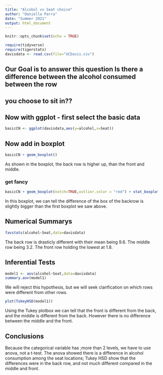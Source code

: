 ```yaml
---
title: "Alcohol vs Seat choice"
author: "Daniella Parra"
date: "Summer 2021"
output: html_document
---
```


```r
knitr::opts_chunk$set(echo = TRUE)
```

```r
require(tidyverse)
require(tigerstats)
davisdata <- read.csv(file="UCDavis.csv")
```
## Our Goal is to answer this question Is there a difference between the alcohol consumed between the row
## you choose to sit in??

## Now with ggplot - first select the basic data

```r
basicCN <- ggplot(davisdata,aes(y=alcohol,x=Seat))
```
## Now add in boxplot

```r
basicCN + geom_boxplot()
```

As shown in the boxplot, the back row is higher up, than the front and middle. 
  
### get fancy  

```r
basicCN + geom_boxplot(notch=TRUE,outlier.color = "red") + stat_boxplot(geom ='errorbar') + labs(title="Fancy notch boxplot \n with 2 lines")
```

In this boxplot, we can tell the difference of the box of the backrow is slightly bigger than the first boxplot we saw above.

## Numerical Summarys 

```r
favstats(alcohol~Seat,data=davisdata)
```

The back row is drasticly different with their mean being 9.6. The middle row being 3.2. The front row holding the lowest at 1.8. 


## Inferential Tests

```r
model1 <- aov(alcohol~Seat,data=davisdata)
summary.aov(model1)
```

We will reject this hypothesis, but we will seek clarification on which rows were different from other rows. 

```r
plot(TukeyHSD(model1))
```

Using the Tukey plotbox we can tell that the front is different from the back, and the middle is different from the back. However there is no difference between the middle and the front. 

## Conclusions

Because the categorical variable has ;more than 2 levels, we have to use anova, not a t-test. The anova showed there is a difference in alcohol consumption among the seat locations; Tukey HSD show that the differences were in the back row, and not much different compared in the middle and front.   
